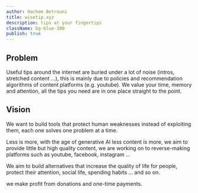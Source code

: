 ```yaml
---
author: Hachem Betrouni
title: wisetip.xyz
description: tips at your fingertips
className: bg-blue-300
publish: true
---
```


## Problem

Useful tips around the internet are buried under a lot of noise (intros, stretched content ...),
this is mainly due to policies and recommendation algorithms of content platforms (e.g. youtube).
We value your time, memory and attention, all the tips you need are in one place straight to the point.

## Vision

We want to build tools that protect human weaknesses instead of exploiting them, each one solves one problem at a time.

Less is more, with the age of generative AI less content is more, we aim to provide little but high quality content,
we are working on to reverse-making platforms such as youtube, facebook, instagram ...

We aim to build alternatives that increase the quality of life for people, protect their attention, social life, spending habits ... and so on.

we make profit from donations and one-time payments.
